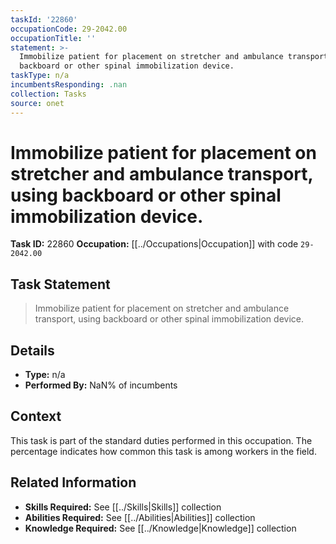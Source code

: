 ```yaml
---
taskId: '22860'
occupationCode: 29-2042.00
occupationTitle: ''
statement: >-
  Immobilize patient for placement on stretcher and ambulance transport, using
  backboard or other spinal immobilization device.
taskType: n/a
incumbentsResponding: .nan
collection: Tasks
source: onet
---
```

# Immobilize patient for placement on stretcher and ambulance transport, using backboard or other spinal immobilization device.

**Task ID:** 22860
**Occupation:** [[../Occupations|Occupation]] with code `29-2042.00`

## Task Statement

> Immobilize patient for placement on stretcher and ambulance transport, using backboard or other spinal immobilization device.

## Details

- **Type:** n/a
- **Performed By:** NaN% of incumbents

## Context

This task is part of the standard duties performed in this occupation. The percentage indicates how common this task is among workers in the field.

## Related Information

- **Skills Required:** See [[../Skills|Skills]] collection
- **Abilities Required:** See [[../Abilities|Abilities]] collection
- **Knowledge Required:** See [[../Knowledge|Knowledge]] collection
